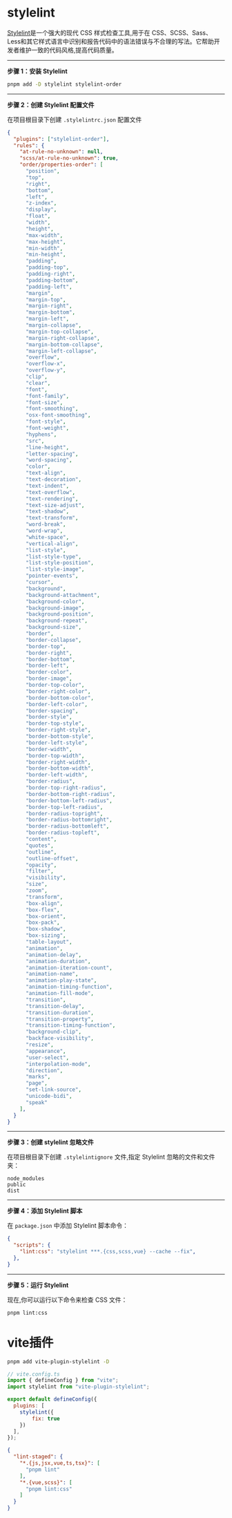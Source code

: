 # stylelint

[Stylelint](https://stylelint.io/)是一个强大的现代 CSS 样式检查工具,用于在 CSS、SCSS、Sass、Less和其它样式语言中识别和报告代码中的语法错误与不合理的写法。它帮助开发者维护一致的代码风格,提高代码质量。

----

**步骤 1：安装 Stylelint**

```bash
pnpm add -D stylelint stylelint-order
```

-----

**步骤 2：创建 Stylelint 配置文件**

在项目根目录下创建 `.stylelintrc.json` 配置文件

```json
{
  "plugins": ["stylelint-order"],
  "rules": {
    "at-rule-no-unknown": null,
    "scss/at-rule-no-unknown": true,
    "order/properties-order": [
      "position",
      "top",
      "right",
      "bottom",
      "left",
      "z-index",
      "display",
      "float",
      "width",
      "height",
      "max-width",
      "max-height",
      "min-width",
      "min-height",
      "padding",
      "padding-top",
      "padding-right",
      "padding-bottom",
      "padding-left",
      "margin",
      "margin-top",
      "margin-right",
      "margin-bottom",
      "margin-left",
      "margin-collapse",
      "margin-top-collapse",
      "margin-right-collapse",
      "margin-bottom-collapse",
      "margin-left-collapse",
      "overflow",
      "overflow-x",
      "overflow-y",
      "clip",
      "clear",
      "font",
      "font-family",
      "font-size",
      "font-smoothing",
      "osx-font-smoothing",
      "font-style",
      "font-weight",
      "hyphens",
      "src",
      "line-height",
      "letter-spacing",
      "word-spacing",
      "color",
      "text-align",
      "text-decoration",
      "text-indent",
      "text-overflow",
      "text-rendering",
      "text-size-adjust",
      "text-shadow",
      "text-transform",
      "word-break",
      "word-wrap",
      "white-space",
      "vertical-align",
      "list-style",
      "list-style-type",
      "list-style-position",
      "list-style-image",
      "pointer-events",
      "cursor",
      "background",
      "background-attachment",
      "background-color",
      "background-image",
      "background-position",
      "background-repeat",
      "background-size",
      "border",
      "border-collapse",
      "border-top",
      "border-right",
      "border-bottom",
      "border-left",
      "border-color",
      "border-image",
      "border-top-color",
      "border-right-color",
      "border-bottom-color",
      "border-left-color",
      "border-spacing",
      "border-style",
      "border-top-style",
      "border-right-style",
      "border-bottom-style",
      "border-left-style",
      "border-width",
      "border-top-width",
      "border-right-width",
      "border-bottom-width",
      "border-left-width",
      "border-radius",
      "border-top-right-radius",
      "border-bottom-right-radius",
      "border-bottom-left-radius",
      "border-top-left-radius",
      "border-radius-topright",
      "border-radius-bottomright",
      "border-radius-bottomleft",
      "border-radius-topleft",
      "content",
      "quotes",
      "outline",
      "outline-offset",
      "opacity",
      "filter",
      "visibility",
      "size",
      "zoom",
      "transform",
      "box-align",
      "box-flex",
      "box-orient",
      "box-pack",
      "box-shadow",
      "box-sizing",
      "table-layout",
      "animation",
      "animation-delay",
      "animation-duration",
      "animation-iteration-count",
      "animation-name",
      "animation-play-state",
      "animation-timing-function",
      "animation-fill-mode",
      "transition",
      "transition-delay",
      "transition-duration",
      "transition-property",
      "transition-timing-function",
      "background-clip",
      "backface-visibility",
      "resize",
      "appearance",
      "user-select",
      "interpolation-mode",
      "direction",
      "marks",
      "page",
      "set-link-source",
      "unicode-bidi",
      "speak"
    ],
  }
}
```

----

**步骤 3：创建 stylelint 忽略文件**

在项目根目录下创建 `.stylelintignore` 文件,指定 Stylelint 忽略的文件和文件夹：

```
node_modules
public
dist
```

------

**步骤 4：添加 Stylelint 脚本**

在 `package.json` 中添加 Stylelint 脚本命令：

```json
{
  "scripts": {
    "lint:css": "stylelint ***.{css,scss,vue} --cache --fix",
  },
}
```

-----

**步骤 5：运行 Stylelint**

现在,你可以运行以下命令来检查 CSS 文件：

```bash
pnpm lint:css
```



# vite插件

```bash
pnpm add vite-plugin-stylelint -D
```



```js
// vite.config.ts
import { defineConfig } from "vite";
import stylelint from "vite-plugin-stylelint";

export default defineConfig({
  plugins: [
    stylelint({
    	fix: true
  	})
  ],
});
```



```json
{
  "lint-staged": {
    "*.{js,jsx,vue,ts,tsx}": [
      "pnpm lint"
    ],
    "*.{vue,scss}": [
      "pnpm lint:css"
    ]
  }
}
```

